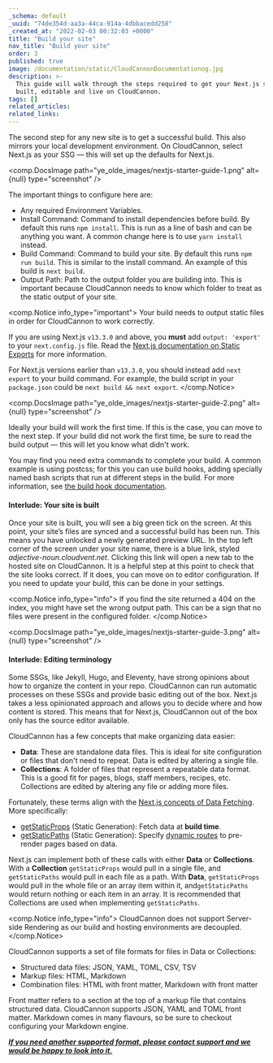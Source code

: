 ```yaml
---
_schema: default
_uuid: "74de354d-aa3a-44ca-914a-4dbbacedd258"
_created_at: "2022-02-03 00:32:03 +0000"
title: "Build your site"
nav_title: "Build your site"
order: 3
published: true
image: /documentation/static/CloudCannonDocumentationog.jpg
description: >-
  This guide will walk through the steps required to get your Next.js site
  built, editable and live on CloudCannon.
tags: []
related_articles:
related_links:
---
```

The second step for any new site is to get a successful build. This also mirrors your local development environment. On CloudCannon, select Next.js as your SSG — this will set up the defaults for Next.js.

<comp.DocsImage path="ye_olde_images/nextjs-starter-guide-1.png" alt={null} type="screenshot" />

The important things to configure here are:

* Any required Environment Variables.
* Install Command: Command to install dependencies before build. By default this runs `npm install`. This is run as a line of bash and can be anything you want. A common change here is to use `yarn install` instead.
* Build Command: Command to build your site. By default this runs `npm run build`. This is similar to the install command. An example of this build is `next build`.
* Output Path: Path to the output folder you are building into. This is important because CloudCannon needs to know which folder to treat as the static output of your site.

<comp.Notice info_type="important">
  Your build needs to output static files in order for CloudCannon to work correctly.

  If you are using Next.js `v13.3.0` and above, you **must** add `output: 'export'` to your `next.config.js` file.
  Read the [Next.js documentation on Static Exports](https://nextjs.org/docs/app/building-your-application/deploying/static-exports) for more information.

  For Next.js versions earlier than `v13.3.0`, you should instead add `next export` to your build command.
  For example, the build script in your `package.json` could be `next build && next export`.
</comp.Notice>

<comp.DocsImage path="ye_olde_images/nextjs-starter-guide-2.png" alt={null} type="screenshot" />

Ideally your build will work the first time. If this is the case, you can move to the next step. If your build did not work the first time, be sure to read the build output — this will let you know what didn't work.

You may find you need extra commands to complete your build. A common example is using postcss; for this you can use build hooks, adding specially named bash scripts that run at different steps in the build. For more information, see [the build hook documentation](/documentation/articles/extending-your-build-process-with-hooks/).

#### Interlude: Your site is built

Once your site is built, you will see a big green tick on the screen. At this point, your site’s files are synced and a successful build has been run. This means you have unlocked a newly generated preview URL. In the top left corner of the screen under your site name, there is a blue link, styled *adjective-noun.cloudvent.net*. Clicking this link will open a new tab to the hosted site on CloudCannon. It is a helpful step at this point to check that the site looks correct. If it does, you can move on to editor configuration. If you need to update your build, this can be done in your settings.

<comp.Notice info_type="info">
  If you find the site returned a 404 on the index, you might have set the wrong output path. This can be a sign that no files were present in the configured folder.
</comp.Notice>

<comp.DocsImage path="ye_olde_images/nextjs-starter-guide-3.png" alt={null} type="screenshot" />

#### Interlude: Editing terminology

Some SSGs, like Jekyll, Hugo, and Eleventy, have strong opinions about how to organize the content in your repo. CloudCannon can run automatic processes on these SSGs and provide basic editing out of the box. Next.js takes a less opinionated approach and allows you to decide where and how content is stored. This means that for Next.js, CloudCannon out of the box only has the source editor available.

CloudCannon has a few concepts that make organizing data easier:

* **Data**\: These are standalone data files. This is ideal for site configuration or files that don't need to repeat. Data is edited by altering a single file.
* **Collections**\: A folder of files that represent a repeatable data format. This is a good fit for pages, blogs, staff members, recipes, etc. Collections are edited by altering any file or adding more files.

Fortunately, these terms align with the [Next.js concepts of Data Fetching](https://nextjs.org/docs/basic-features/data-fetching). More specifically:

* [getStaticProps](https://nextjs.org/docs/basic-features/data-fetching#getstaticprops-static-generation) (Static Generation): Fetch data at **build time**.
* [getStaticPaths](https://nextjs.org/docs/basic-features/data-fetching#getstaticpaths-static-generation) (Static Generation): Specify [dynamic routes](https://nextjs.org/docs/routing/dynamic-routes) to pre-render pages based on data.

Next.js can implement both of these calls with either **Data** or **Collections**. With a **Collection** `getStaticProps` would pull in a single file, and `getStaticPaths` would pull in each file as a path. With **Data**, `getStaticProps` would pull in the whole file or an array item within it, and`getStaticPaths` would return nothing or each item in an array. It is recommended that Collections are used when implementing `getStaticPaths`.

<comp.Notice info_type="info">
  CloudCannon does not support Server-side Rendering as our build and hosting environments are decoupled.
</comp.Notice>

CloudCannon supports a set of file formats for files in Data or Collections:

* Structured data files: JSON, YAML, TOML, CSV, TSV
* Markup files: HTML, Markdown
* Combination files: HTML with front matter, Markdown with front matter

Front matter refers to a section at the top of a markup file that contains structured data. CloudCannon supports JSON, YAML and TOML front matter. Markdown comes in many flavours, so be sure to checkout configuring your Markdown engine.

*<u><strong>If you need another supported format, please contact support and we would be happy to look into it.</strong></u>*
